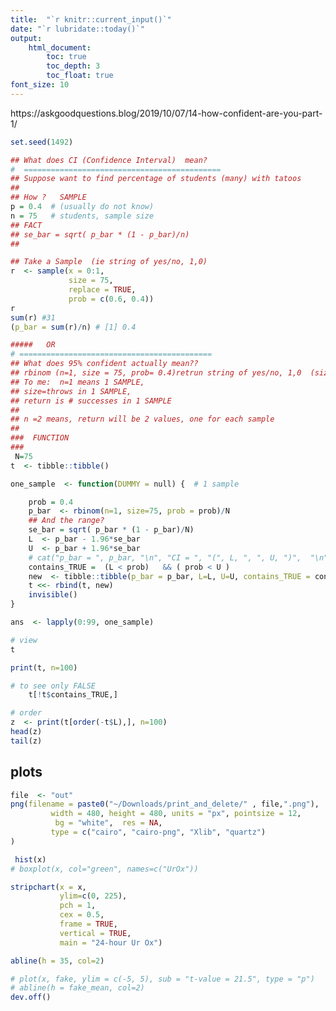 ```yaml
---
title:  "`r knitr::current_input()`"
date: "`r lubridate::today()`"
output:
    html_document:
        toc: true 
        toc_depth: 3
        toc_float: true
font_size: 10
---
```


https://askgoodquestions.blog/2019/10/07/14-how-confident-are-you-part-1/
```r
set.seed(1492)

## What does CI (Confidence Interval)  mean?
#  ============================================
## Suppose want to find percentage of students (many) with tatoos
##
## How ?   SAMPLE
p = 0.4  # (usually do not know)
n = 75   # students, sample size
## FACT
## se_bar = sqrt( p_bar * (1 - p_bar)/n)
##

## Take a Sample  (ie string of yes/no, 1,0)
r  <- sample(x = 0:1,
             size = 75,
             replace = TRUE, 
             prob = c(0.6, 0.4))
r
sum(r) #31
(p_bar = sum(r)/n) # [1] 0.4

#####   OR 
# ===========================================
## What does 95% confident actually mean??
## rbinom (n=1, size = 75, prob= 0.4)retrun string of yes/no, 1,0  (size # trials)
## To me:  n=1 means 1 SAMPLE, 
## size=throws in 1 SAMPLE, 
## return is # successes in 1 SAMPLE
##
## n =2 means, return will be 2 values, one for each sample
##
###  FUNCTION
###
 N=75
t  <- tibble::tibble()

one_sample  <- function(DUMMY = null) {  # 1 sample

    prob = 0.4
    p_bar  <- rbinom(n=1, size=75, prob = prob)/N
    ## And the range?
    se_bar = sqrt( p_bar * (1 - p_bar)/N)
    L  <- p_bar - 1.96*se_bar
    U  <- p_bar + 1.96*se_bar
    # cat("p_bar = ", p_bar, "\n", "CI = ", "(", L, ", ", U, ")",  "\n")
    contains_TRUE =  (L < prob)   && ( prob < U )
    new  <- tibble::tibble(p_bar = p_bar, L=L, U=U, contains_TRUE = contains_TRUE)
    t <<- rbind(t, new)
    invisible()
}

ans  <- lapply(0:99, one_sample)

# view
t

print(t, n=100)

# to see only FALSE   
    t[!t$contains_TRUE,]

# order
z  <- print(t[order(-t$L),], n=100)
head(z)
tail(z)
```
## plots
```r

file  <- "out"
png(filename = paste0("~/Downloads/print_and_delete/" , file,".png"),
         width = 480, height = 480, units = "px", pointsize = 12,
          bg = "white",  res = NA,
         type = c("cairo", "cairo-png", "Xlib", "quartz")
)

 hist(x)
# boxplot(x, col="green", names=c("UrOx"))

stripchart(x = x, 
           ylim=c(0, 225),
           pch = 1, 
           cex = 0.5,
           frame = TRUE, 
           vertical = TRUE,
           main = "24-hour Ur Ox")

abline(h = 35, col=2)

# plot(x, fake, ylim = c(-5, 5), sub = "t-value = 21.5", type = "p")
# abline(h = fake_mean, col=2)
dev.off()
```


